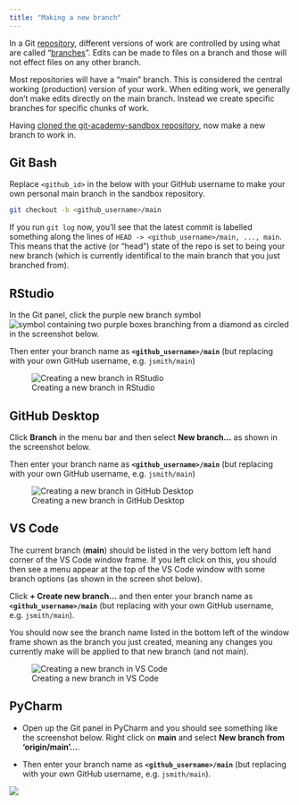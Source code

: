 ```yaml
--- 
title: "Making a new branch"
---
```


In a Git [repository](../glossary.qmd#repository), different versions of work are controlled by using what are
called "[branches](https://dfe-analytical-services.github.io/azure-devops-for-analysis/version-control-using-git---the-basics.html#making-branches)". Edits can be made to files on a branch and those will not 
effect files on any other branch.

Most repositories will have a "main" branch. This is considered the central 
working (production) version of your work. When editing work, we generally don't 
make edits directly on the main branch. Instead we create specific branches for 
specific chunks of work.

Having [cloned the git-academy-sandbox repository](clone-a-repo.html), 
now make a new branch to work in.

::: panel-tabset
## Git Bash

Replace `<github_id>` in the below with your GitHub username to make your own 
personal main branch in the sandbox repository.

``` bash
git checkout -b <github_username>/main
```

:::: callout-tip
If you run `git log` now, you'll see that the latest commit is labelled something along the lines of
`HEAD -> <github_username>/main, ..., main`. This means that the active (or "head") state of the repo is set to being your new branch (which is currently identifical to the main branch that you just branched from).
::::

## RStudio

In the Git panel, click the purple new branch symbol 
![symbol containing two purple boxes branching from a diamond](images/new-branch_rstudio-button.png) 
as circled in the screenshot below.

Then enter your branch name as **`<github_username>/main`** (but replacing <github_id> 
with your own GitHub username, e.g. `jsmith/main`)

![Creating a new branch in RStudio](./images/new-branch_RStudio.png)

## GitHub Desktop

Click **Branch** in the menu bar and then select **New branch...** as shown in 
the screenshot below.

Then enter your branch name as **`<github_username>/main`** (but replacing <github_id> 
with your own GitHub username, e.g. `jsmith/main`)

![Creating a new branch in GitHub Desktop](./images/new-branch_GitHubDesktop.png)

## VS Code

The current branch (**main**) should be listed in the very bottom left hand 
corner of the VS Code window frame. If you left click on this, you should then 
see a menu appear at the top of the VS Code window with some branch options (as 
shown in the screen shot below).

Click **+ Create new branch...** and then enter your branch name as 
**`<github_username>/main`** (but replacing <github_id> with your own GitHub username, 
e.g. `jsmith/main`).

You should now see the branch name listed in the bottom left of the window frame
shown as the branch you just created, meaning any changes you currently make
will be applied to that new branch (and not main).

![Creating a new branch in VS Code](./images/new-branch_VSCode.png)


## PyCharm

-   Open up the Git panel in PyCharm and you should see something like the 
screenshot below. Right click on **main** and select 
**New branch from 'origin/main'...**.

-   Then enter your branch name as **`<github_username>/main`** (but replacing <github_id> 
with your own GitHub username, e.g. `jsmith/main`).

![](./images/new-branch_PyCharm.png){fig-alt="A screenshot showing the PyCharm interface with the Git panel open and the New branch from 'origin/main'... option highlighted."}

:::

